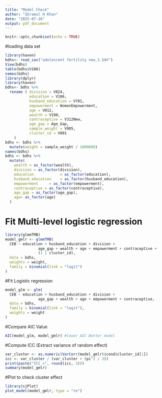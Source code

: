 ```yaml
---
title: "Model Check"
author: "Ikramul H Khan"
date: "2025-07-16"
output: pdf_document
---
```


```r
knitr::opts_chunk$set(echo = TRUE)
```
#loading data set
```r
library(haven)
bdhs<- read_sav("adolescent fertility new_1.SAV")
View(bdhs)
table(bdhs$V106)
names(bdhs)
library(dplyr)
library(haven)
bdhs<- bdhs %>%
  rename ( division = V024,
           education = V106,
           husband_education = V701,
           empowerment = WomenEmpowerment,
           age = V012,
           wealth = V190,
           contraceptive = V312New,
           age_gap = Age_Gap,
           sample_weight = V005,
           cluster_id = V001
    )
bdhs <- bdhs %>%
  mutate(weight = sample_weight / 1000000)
names(bdhs)
bdhs <- bdhs %>%
  mutate(
    wealth = as_factor(wealth),
    division = as_factor(division),
    education            = as_factor(education),
    husband_education    = as_factor(husband_education),
    empowerment     = as_factor(empowerment),
    contraceptive = as_factor(contraceptive),
    age_gap = as_factor(age_gap),
    age= as_factor(age)
  )
```
# Fit Multi-level logistic regression
```r
library(glmmTMB)
model_gmlr <- glmmTMB(
  CEB ~ education + husband_education + division +
               age_gap + wealth + age + empowerment + contraceptive +
               (1 | cluster_id),
  data = bdhs,
  weights = weight,
  family = binomial(link = "logit")
)


```
#Fit Logistic regression
```r
model_glm <- glm(
  CEB ~ education + husband_education + division +
               age_gap + wealth + age + empowerment + contraceptive,
  data = bdhs,
  family = binomial(link = "logit"),
  weights = weight
)
```

#Compare AIC Value
```r
AIC(model_glm, model_gmlr) #lower AIC Better model

```
#Compute ICC (Extract variance of random effect)
```r
var_cluster <- as.numeric(VarCorr(model_gmlr)$cond$cluster_id[1])
icc <- var_cluster / (var_cluster + (pi^2 / 3))
print(paste("ICC =", round(icc, 3)))
summary(model_gmlr)
```

#Plot to check cluster effect
```r
library(sjPlot)
plot_model(model_gmlr, type = "re")
```
